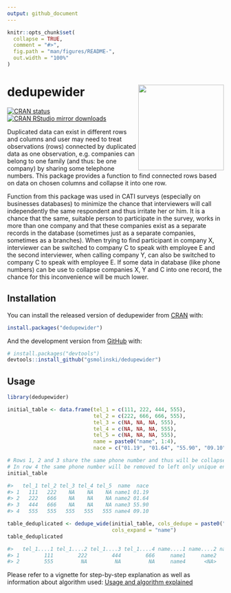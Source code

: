 ```yaml
---
output: github_document
---
```


<!-- README.md is generated from README.Rmd. Please edit that file -->

```r
knitr::opts_chunk$set(
  collapse = TRUE,
  comment = "#>",
  fig.path = "man/figures/README-",
  out.width = "100%"
)
```

# dedupewider <img src='man/figures/logo.png' align="right" height="199" />

<!-- badges: start -->
[![CRAN status](https://www.r-pkg.org/badges/version/dedupewider)](https://CRAN.R-project.org/package=dedupewider)
[![CRAN RStudio mirror downloads](https://cranlogs.r-pkg.org/badges/grand-total/dedupewider?color=blue)](https://r-pkg.org/pkg/dedupewider)
<!-- badges: end -->

Duplicated data can exist in different rows and columns and user may need to treat observations (rows) connected by duplicated data as one observation, e.g. companies can belong to one family (and thus: be one company) by sharing some telephone numbers. This package provides a function to find connected rows based on data on chosen columns and collapse it into one row.

Function from this package was used in CATI surveys (especially on businesses databases) to minimize the chance that interviewers will call independently the same respondent and thus irritate her or him. It is a chance that the same, suitable person to participate in the survey, works in more than one company and that these companies exist as a separate records in the database (sometimes just as a separate companies, sometimes as a branches). When trying to find participant in company X, interviewer can be switched to company C to speak with employee E and the second interviewer, when calling company Y, can also be switched to company C to speak with employee E. If some data in database (like phone numbers) can be use to collapse companies X, Y and C into one record, the chance for this inconvenience will be much lower.

## Installation

You can install the released version of dedupewider from [CRAN](https://CRAN.R-project.org) with:

``` r
install.packages("dedupewider")
```

And the development version from [GitHub](https://github.com/) with:

``` r
# install.packages("devtools")
devtools::install_github("gsmolinski/dedupewider")
```
## Usage

```r
library(dedupewider)

initial_table <- data.frame(tel_1 = c(111, 222, 444, 555),
                            tel_2 = c(222, 666, 666, 555),
                            tel_3 = c(NA, NA, NA, 555),
                            tel_4 = c(NA, NA, NA, 555),
                            tel_5 = c(NA, NA, NA, 555),
                            name = paste0("name", 1:4),
                            nace = c("01.19", "01.64", "55.90", "09.10"))

# Rows 1, 2 and 3 share the same phone number and thus will be collapsed into one row
# In row 4 the same phone number will be removed to left only unique entry (555)
initial_table

#>   tel_1 tel_2 tel_3 tel_4 tel_5  name  nace
#> 1   111   222    NA    NA    NA name1 01.19
#> 2   222   666    NA    NA    NA name2 01.64
#> 3   444   666    NA    NA    NA name3 55.90
#> 4   555   555   555   555   555 name4 09.10

table_deduplicated <- dedupe_wide(initial_table, cols_dedupe = paste0("tel_", 1:5),
                                  cols_expand = "name")
table_deduplicated

#>   tel_1....1 tel_1....2 tel_1....3 tel_1....4 name....1 name....2 name....3  nace
#> 1        111        222        444        666     name1     name2     name3 01.19
#> 2        555         NA         NA         NA     name4      <NA>      <NA> 09.10

```

Please refer to a vignette for step-by-step explanation as well as information about algorithm used: [Usage and algorithm explained](https://CRAN.R-project.org/package=dedupewider/vignettes/usage-and-algorithm-explained.html)

